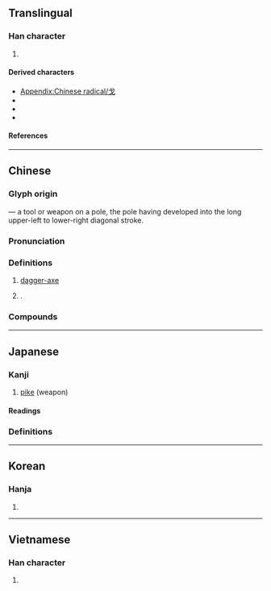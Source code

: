 {{also|弋|𠀋}}
{{character info}}
{{character info|⼽}}
==Translingual==
{{stroke order|type=animate}}
{{stroke order|type=tanimate}}

===Han character===
{{Han char|rn=62|rad=戈|as=00|sn=4|four=53000|canj=I|ids=⿻弋丿}}

# {{mul-kangxi radical-def}}

====Derived characters====
* [[Appendix:Chinese radical/戈]]
* {{l|mul|[[伐]], [[𠯫]], [[𪥅]], [[𡛏]], [[𪦷]], [[找]], [[㳀]], [[𫼉]], [[𣏾]], [[𣧌]], [[牫]], [[䄀]], [[𭻀]], [[䂝]], [[䇅]], [[𥾮]], [[𦐂]], [[聀]], [[𦣣]], [[𦨜]], [[𧥾]], [[𮙦]], [[𧺱]], [[𨈟]], [[𫏳]], [[䣬]], [[鈛]]([[𫓨]]), [[𩚧]], [[𩢅]], [[𩫅]], [[𩰭]], [[䰹]], [[𩿙]], [[䴰]], [[𪗠]]}}
* {{l|mul|[[𭍡]], [[𭨜]], [[𠶶]], [[𭝞]], [[𪝠]], [[𧶒]], [[𭬐]], [[𡃣]], [[𧔼]], [[𩯷]], [[划]], [[𭆧]], [[𨟶]], [[𨾓]], [[𩾷]], [[𢌵]], [[𫹳]], [[𣏩]], [[𤰭]], [[𬷁]], [[𧕹]], [[𦬗]], [[𪜋]], [[䇝]], [[𩂅]], [[㡲]], [[𨳮]], [[𩰎]], [[𣇈]], [[幾]], [[畿]], [[簚]], [[羲]]}}
* {{l|mul|[[威]], [[咸]], [[歲]], [[戌]], [[烕]], [[武]]}}

====References====
{{Han ref|kx=0411.010|dkj=11530|dj=0752.050|hdz=21397.010|uh=6208}}

----

==Chinese==
{{zh-forms}}
{{zh-wp|zh:戈 (武器)|en:dagger-axe}}
{{zh-wp|zh:戈姓}}

===Glyph origin===
{{Han etym}}
{{liushu|p}} ― a tool or weapon on a pole, the pole having developed into the long upper-left to lower-right diagonal stroke.

===Pronunciation===
{{zh-pron
|m=gē
|m-s=
|dg=
|c=gwo1
|c-t=
|g=
|h=pfs=khô;gd=ko1
|j=
|mb=kuá
|md=kuŏ
|mn=ko/qz:ko͘
|mn-t=ko1
|w=1ku
|x=go1
|mc=y
|oc=y
|cat=n,pn
}}

===Definitions===
{{zh-hanzi}}

# {{lb|zh|historical}} [[dagger-axe]] {{gloss|an ancient Chinese [[weapon]] similar to a [[halberd]]}}
# {{surname|zh|nodot=1}}.

===Compounds===
{{zh-der|戈壁|倒戈|干戈|兵戈|探戈舞|入室操戈|倒戈卸甲|同室操戈|大戈壁|大動干戈|天戈|不念荷戈|倒置干戈|倒載干戈|動干戈|反戈一擊|干戈載戢|反戈|倒持干戈|兵戈擾攘|礪戈秣馬|止戈為武|枕戈汗馬|投袂援戈|投戈講藝|枕戈待旦|拋戈棄甲|戈什|撝戈反日|戈比|枕戈坐甲|投戈|擐甲持戈|拋戈卸甲|止戈散馬|戈什哈|枕戈泣血|探戈|止戈|棄甲拋戈|投袂荷戈|揮戈回日|擐甲揮戈|操戈入室|操戈|泣血枕戈|擐甲操戈|止戈興仁|枕戈嘗膽|杯酒戈矛|揮戈反日|枕戈飲膽|枕戈寢甲|枕戈待敵|揮戈|韜戈卷甲|雕戈|解甲倒戈|魯陽揮戈|解甲投戈|鐵馬金戈|韜戈偃武|負戈|金戈鐵馬|上戈}}

{{zh-cat|Weapons}}

----

==Japanese==
{{wp|lang=ja}}

===Kanji===
{{ja-kanji|grade=|rs=戈00}}

# [[pike]] (weapon)

====Readings====
{{ja-readings
|goon=か<くわ
|kanon=か<くわ
|kun=ほこ
}}

===Definitions===
{{ja-kanjitab|ほこ|yomi=k}}
{{ja-see|矛}}

----

==Korean==

===Hanja===
{{ko-hanja|창|과}}

# {{rfdef|ko|sort=戈00}}

----

==Vietnamese==

===Han character===
{{vi-readings|reading=qua, quơ, quờ}}

# {{rfdef|vi|sort=戈00}}

[[Category:CJKV radicals| ]]
